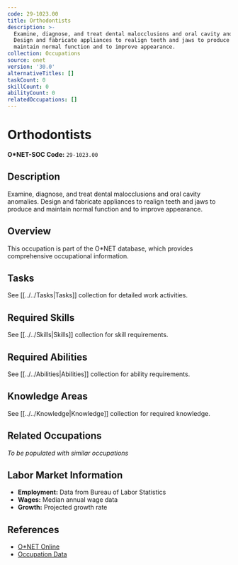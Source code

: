 ```yaml
---
code: 29-1023.00
title: Orthodontists
description: >-
  Examine, diagnose, and treat dental malocclusions and oral cavity anomalies.
  Design and fabricate appliances to realign teeth and jaws to produce and
  maintain normal function and to improve appearance.
collection: Occupations
source: onet
version: '30.0'
alternativeTitles: []
taskCount: 0
skillCount: 0
abilityCount: 0
relatedOccupations: []
---
```

# Orthodontists

**O*NET-SOC Code:** `29-1023.00`

## Description

Examine, diagnose, and treat dental malocclusions and oral cavity anomalies. Design and fabricate appliances to realign teeth and jaws to produce and maintain normal function and to improve appearance.

## Overview

This occupation is part of the O*NET database, which provides comprehensive occupational information.

## Tasks

See [[../../Tasks|Tasks]] collection for detailed work activities.

## Required Skills

See [[../../Skills|Skills]] collection for skill requirements.

## Required Abilities

See [[../../Abilities|Abilities]] collection for ability requirements.

## Knowledge Areas

See [[../../Knowledge|Knowledge]] collection for required knowledge.

## Related Occupations

*To be populated with similar occupations*

## Labor Market Information

- **Employment:** Data from Bureau of Labor Statistics
- **Wages:** Median annual wage data
- **Growth:** Projected growth rate

## References

- [O*NET Online](https://www.onetonline.org/link/summary/29-1023.00)
- [Occupation Data](https://www.onetcenter.org/)
